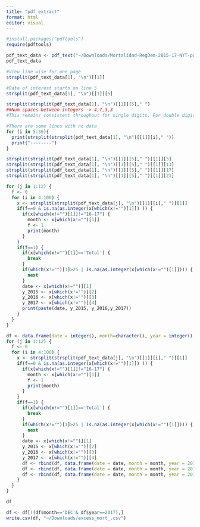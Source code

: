 ```yaml
---
title: "pdf_extract"
format: html
editor: visual
---
```


```r
#install.packages("pdftools") 
require(pdftools)           

```

```r
pdf_text_data <- pdf_text("~/Downloads/Mortalidad-RegDem-2015-17-NYT-part1.pdf")
pdf_text_data
```

```r
#View line wise for one page
strsplit(pdf_text_data[1], "\n")[[1]]
```

```r
#Data of interest starts on line 5
strsplit(pdf_text_data[1], "\n")[[1]][5]
```

```r
strsplit(strsplit(pdf_text_data[1], "\n")[[1]][5]," ")
##Num spaces between integers -> 4,7,3,3
#This remains consistent throughout for single digits. For double digits it
```

```r
#There are some lines with no data 
for (i in 5:36){
  print(strsplit(strsplit(pdf_text_data[1], "\n")[[1]][i]," "))
  print("--------")
}

```

```r
strsplit(strsplit(pdf_text_data[1], "\n")[[1]][5]," ")[[1]][5]
strsplit(strsplit(pdf_text_data[1], "\n")[[1]][5]," ")[[1]][13]
strsplit(strsplit(pdf_text_data[1], "\n")[[1]][5]," ")[[1]][17]
strsplit(strsplit(pdf_text_data[1], "\n")[[1]][5]," ")[[1]][21]

```

```r
for (j in 1:12) {
  f <- 0
  for (i in 4:100) {
    x <- strsplit(strsplit(pdf_text_data[j], "\n")[[1]][i]," ")[[1]]
    if(f==0 & is.na(as.integer(x[which(x!="")[1]]) )) {
      if(x[which(x!="")[1]]!="16-17") {
        month <- x[which(x!="")[1]]
        f <- 1
        print(month)
      }
    }
    if(f==1) {
      if(x[which(x!="")[1]]=='Total') {
        break
      }
      if(which(x!="")[1]>25 | is.na(as.integer(x[which(x!="")[1]]))) {
        next
      }
      date <- x[which(x!="")][1]
      y_2015 <- x[which(x!="")][2]
      y_2016 <- x[which(x!="")][3]
      y_2017 <- x[which(x!="")][4]
      print(paste(date, y_2015, y_2016,y_2017))
    }
  }
}
```

```r
df <- data.frame(date = integer(), month=character(), year = integer(), count = integer())
for (j in 1:12) {
  f <- 0
  for (i in 4:100) {
    x <- strsplit(strsplit(pdf_text_data[j], "\n")[[1]][i]," ")[[1]]
    if(f==0 & is.na(as.integer(x[which(x!="")[1]]) )) {
      if(x[which(x!="")[1]]!="16-17") {
        month <- x[which(x!="")[1]]
        f <- 1
        print(month)
      }
    }
    if(f==1) {
      if(x[which(x!="")[1]]=='Total') {
        break
      }
      if(which(x!="")[1]>25 | is.na(as.integer(x[which(x!="")[1]]))) {
        next
      }
      date <- x[which(x!="")][1]
      y_2015 <- x[which(x!="")][2]
      y_2016 <- x[which(x!="")][3]
      y_2017 <- x[which(x!="")][4]
      df <- rbind(df, data.frame(date = date, month = month, year = 2015, count = y_2015))
      df <- rbind(df, data.frame(date = date, month = month, year = 2016, count = y_2016))
      df <- rbind(df, data.frame(date = date, month = month, year = 2017, count = y_2017))
    }
  }
}
```

```r
df
```

```r
df <- df[!(df$month=='DEC'& df$year==2017),]
write.csv(df, "~/Downloads/excess_mort_.csv")
```
